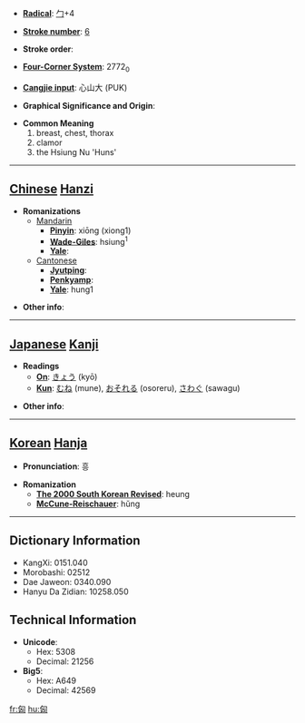 * '''[[Wiktionary:Chinese radical index| Radical]]''': [[Wiktionary:Chinese radical index 勹|勹]]+4

* '''[[Wiktionary:Chinese total strokes index|Stroke number]]''': [[Wiktionary:Chinese total strokes index 6|6]]

* '''Stroke order''': 

* '''[[Wiktionary:Chinese four corner index|Four-Corner System]]''': 2772<sub>0</sub>

* '''[[Wiktionary:Chinese Cangjie index|Cangjie input]]''': 心山大 (PUK)

* '''Graphical Significance and Origin''': 

* '''Common Meaning'''
*#breast, chest, thorax
*# clamor
*# the Hsiung Nu 'Huns'


----

== [[Chinese]] [[Hanzi]] ==

* '''Romanizations'''
** [[Mandarin]]
*** '''[[Pinyin]]''': xiōng (xiong1)
*** '''[[Wade-Giles]]''': hsiung<sup>1</sup>
*** '''[[Yale]]''': 
**[[Cantonese]]
***'''[[Jyutping]]''':
***'''[[Penkyamp]]''': 
***'''[[Yale]]''': hung1

* '''Other info''': 

----

== [[Japanese]] [[Kanji]] ==

* '''Readings'''
** '''[[On]]''': [[きょう]] (kyō)
** '''[[Kun]]''': [[むね]] (mune), [[おそれる]] (osoreru), [[さわぐ]] (sawagu)

* '''Other info''':  

----

== [[Korean]] [[Hanja]] ==

* '''Pronunciation''': 흥

* '''Romanization'''
** '''[[The 2000 South Korean Revised Romanization|The 2000 South Korean Revised]]''': heung
** '''[[McCune-Reischauer]]''': hŭng

----

== Dictionary Information ==

* KangXi: 0151.040
* Morobashi: 02512
* Dae Jaweon: 0340.090
* Hanyu Da Zidian: 10258.050

== Technical Information ==

* '''Unicode''':
** Hex: 5308
** Decimal: 21256
* '''Big5''':
** Hex: A649
** Decimal: 42569

[[fr:匈]]
[[hu:匈]]